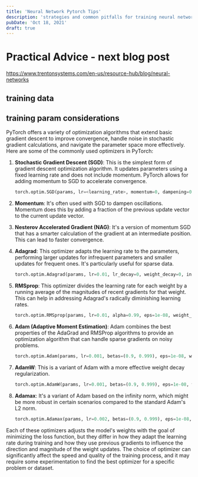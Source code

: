 ```yaml
---
title: 'Neural Network Pytorch Tips'
description: 'strategies and common pitfalls for training neural networks in PyTorch'
pubDate: 'Oct 18, 2021'
draft: true
---
```


# Practical Advice - next blog post

https://www.trentonsystems.com/en-us/resource-hub/blog/neural-networks

## training data

## training param considerations

PyTorch offers a variety of optimization algorithms that extend basic gradient descent to improve convergence, handle noise in stochastic gradient calculations, and navigate the parameter space more effectively. Here are some of the commonly used optimizers in PyTorch:

1. **Stochastic Gradient Descent (SGD)**: This is the simplest form of gradient descent optimization algorithm. It updates parameters using a fixed learning rate and does not include momentum. PyTorch allows for adding momentum to SGD to accelerate convergence.

   ```python
   torch.optim.SGD(params, lr=<learning_rate>, momentum=0, dampening=0, weight_decay=0, nesterov=False)
   ```

2. **Momentum**: It's often used with SGD to dampen oscillations. Momentum does this by adding a fraction of the previous update vector to the current update vector.

3. **Nesterov Accelerated Gradient (NAG)**: It's a version of momentum SGD that has a smarter calculation of the gradient at an intermediate position. This can lead to faster convergence.

4. **Adagrad**: This optimizer adapts the learning rate to the parameters, performing larger updates for infrequent parameters and smaller updates for frequent ones. It's particularly useful for sparse data.

   ```python
   torch.optim.Adagrad(params, lr=0.01, lr_decay=0, weight_decay=0, initial_accumulator_value=0, eps=1e-10)
   ```

5. **RMSprop**: This optimizer divides the learning rate for each weight by a running average of the magnitudes of recent gradients for that weight. This can help in addressing Adagrad's radically diminishing learning rates.

   ```python
   torch.optim.RMSprop(params, lr=0.01, alpha=0.99, eps=1e-08, weight_decay=0, momentum=0, centered=False)
   ```

6. **Adam (Adaptive Moment Estimation)**: Adam combines the best properties of the AdaGrad and RMSProp algorithms to provide an optimization algorithm that can handle sparse gradients on noisy problems.

   ```python
   torch.optim.Adam(params, lr=0.001, betas=(0.9, 0.999), eps=1e-08, weight_decay=0, amsgrad=False)
   ```

7. **AdamW**: This is a variant of Adam with a more effective weight decay regularization.

   ```python
   torch.optim.AdamW(params, lr=0.001, betas=(0.9, 0.999), eps=1e-08, weight_decay=0.01, amsgrad=False)
   ```

8. **Adamax**: It's a variant of Adam based on the infinity norm, which might be more robust in certain scenarios compared to the standard Adam's L2 norm.

   ```python
   torch.optim.Adamax(params, lr=0.002, betas=(0.9, 0.999), eps=1e-08, weight_decay=0)
   ```

Each of these optimizers adjusts the model's weights with the goal of minimizing the loss function, but they differ in how they adapt the learning rate during training and how they use previous gradients to influence the direction and magnitude of the weight updates. The choice of optimizer can significantly affect the speed and quality of the training process, and it may require some experimentation to find the best optimizer for a specific problem or dataset.